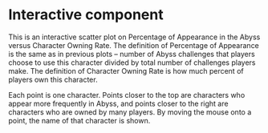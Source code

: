 # Interactive component

<script src="https://unpkg.com/d3-regression@1.3.9/dist/d3-regression.min.js"></script>
<script src="https://d3js.org/d3.v7.js"></script>

<div id="plot"></div>

<script>
		var w = 600;
		var h = 300;
		var padding = 40;

		//Create scale functions
		var xScale = d3.scaleLinear()
		.domain([0, 1])
		.range([padding, w - padding / 2]);

		var yScale = d3.scaleLinear()
		.domain([0, 1])
		.range([h - padding, padding / 2]);

		// define X axis
		var xAxis = d3.axisBottom()
		.scale(xScale)
		.ticks(5);

		//Define Y axis
		var yAxis = d3.axisLeft()
		.scale(yScale)
		.ticks(5);

		var svg = d3.select("#plot")
		  .append("svg")
		  .attr("width", w)
		  .attr("height", h);

		var linearRegression = d3.regressionLinear()
       .x(d => d.attend)
       .y(d => d.grad)

		//Create X axis
		svg.append("g")
		.attr("id", "xaxis")
		.attr("transform", "translate(0," + (h - padding) + ")")
		.call(xAxis);

		//Create Y axis
		svg.append("g")
		.attr("id", "yaxis")
		.attr("transform", "translate(" + padding + ",0)")
		.call(yAxis);

		svg.append("text")
		  .attr("x", w/2)
		  .attr("y", h/2)
		  .attr("id", "nm");
		
		svg.append("text")
    .attr("class", "x label")
    .attr("text-anchor", "end")
    .attr("x", w - 60)
    .attr("y", h -3 )
    .text("Character Owning Rate Among all Players");
    
    svg.append("text")
    .attr("class", "y label")
    .attr("text-anchor", "end")
    .attr("y", 5)
    .attr("dy", ".5em")
    .attr("transform", "rotate(-90)")
    .text("Percentage of Appearance in Abyss");

		  var rowConverter = function (d) {
		    	if (!isNaN(d.rate) && !isNaN(d.rate)) {
		    return {
					owning: +d.rate,
					appearance: +d.n,
					name: d.avatar
				}
		  }
		};

		d3.csv("https://raw.githubusercontent.com/gzmason/Genshin-Impact-Analysis/main/data/owning_and_appearance_rate.csv", rowConverter)
		  .then(function(data) {
      console.log(data);
      
		  xScale
		    .domain([d3.min(data.map(d => d.owning)
		               .filter(d => d > 0)),
					       d3.max(data.map(d => d.owning))]);

		  yScale
			  .domain([d3.min(data.map(d => d.appearance)),
			           d3.max(data.map(d => d.appearance))]);

				d3.select("#yaxis").call(yAxis);

				d3.select("#xaxis").call(xAxis);

		  var allCircles = svg.selectAll("circle")
					.data(data)
					.enter()
					.append("circle")
					.attr("cx", d => xScale(d.owning))
					.attr("cy", d => yScale(d.appearance))
					.attr("r", 5)
					.attr("fill", "black")
					.attr("fill-opacity", ".5")
					.on("mouseover", function () {
					  var school = d3.select(this);
					  school
					    .attr("r", "5");
					  svg.append("g")
					    .attr("id", "temp")
					    .append("text")
					    .attr("fill", "purple")
					    .text(school.datum().name)
					    .attr("x", school.attr("cx"))
					    .attr("y", school.attr("cy"))
					    .style("text-anchor", function () {
							  if (+school.attr("cx") > d3.mean(xScale.range())) {
								  return "end";
							  } else {
								  return "start";
							  }
						});
					})
					.on("mouseout", function () {
					  d3.select(this).attr("r", "3");
					  d3.select("g#temp").remove();
					});

		})
		.catch(function(error) {
					svg.select("text#nm").text("Error loading data.")
					});
		</script>

This is an interactive scatter plot on Percentage of Appearance in the Abyss versus Character Owning Rate. The definition of Percentage of Appearance is the same as in previous plots -- number of Abyss challenges that players choose to use this character divided by total number of challenges players make. The definition of Character Owning Rate is how much percent of players own this character.

Each point is one character. Points closer to the top are characters who appear more frequently in Abyss, and points closer to the right are characters who are owned by many players. By moving the mouse onto a point, the name of that character is shown.
